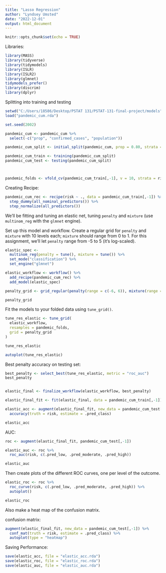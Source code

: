 ```yaml
---
title: "Lasso Regression"
author: "Lyndsey Umsted"
date: "2022-12-01"
output: html_document
---
```


```r
knitr::opts_chunk$set(echo = TRUE)
```


Libraries:
```r
library(MASS)
library(tidyverse)
library(tidymodels)
library(ISLR)
library(ISLR2)
library(glmnet)
tidymodels_prefer()
library(discrim)
library(dplyr)
```


Splitting into training and testing
```r
setwd("C:/Users/18586/Desktop/PSTAT 131/PSTAT-131-final-project/models")
load("pandemic_cum.rda")

set.seed(2002)

pandemic_cum <- pandemic_cum %>%
  select(-c("prop", "confirmed_cases", "population"))

pandemic_cum_split <- initial_split(pandemic_cum, prop = 0.80, strata = risk)

pandemic_cum_train <- training(pandemic_cum_split)
pandemic_cum_test <- testing(pandemic_cum_split)



pandemic_folds <- vfold_cv(pandemic_cum_train[,-1], v = 10, strata = risk)  # 10-fold CV

```

Creating Recipe:
```r
pandemic_cum_rec <- recipe(risk ~ ., data = pandemic_cum_train[,-1]) %>%
  step_dummy(all_nominal_predictors()) %>%
  step_normalize(all_predictors()) 
```

We'll be fitting and tuning an elastic net, tuning `penalty` and `mixture` (use `multinom_reg` with the `glmnet` engine).

Set up this model and workflow. Create a regular grid for `penalty` and `mixture` with 10 levels each; `mixture` should range from 0 to 1. For this assignment, we'll let `penalty` range from -5 to 5 (it's log-scaled).

```r
elastic_spec <- 
  multinom_reg(penalty = tune(), mixture = tune()) %>% 
  set_mode("classification") %>% 
  set_engine("glmnet")

elastic_workflow <- workflow() %>% 
  add_recipe(pandemic_cum_rec) %>% 
  add_model(elastic_spec)

penalty_grid <- grid_regular(penalty(range = c(-6, 6)), mixture(range = c(0,1)), levels = 15)

penalty_grid
```


Fit the models to your folded data using `tune_grid()`.

```r
tune_res_elastic <- tune_grid(
  elastic_workflow,
  resamples = pandemic_folds, 
  grid = penalty_grid
)

tune_res_elastic

autoplot(tune_res_elastic)
```

Best penalty accuracy on testing set:
```r
best_penalty <- select_best(tune_res_elastic, metric = "roc_auc")
best_penalty


elastic_final <- finalize_workflow(elastic_workflow, best_penalty)

elastic_final_fit <- fit(elastic_final, data = pandemic_cum_train[,-1])

elastic_acc <- augment(elastic_final_fit, new_data = pandemic_cum_test[,-1]) %>%
  accuracy(truth = risk, estimate = .pred_class)

elastic_acc
```

AUC:
```r
roc <- augment(elastic_final_fit, pandemic_cum_test[,-1])

elastic_auc <- roc %>%
  roc_auc(risk, c(.pred_low, .pred_moderate, .pred_high))

elastic_auc
```



Then create plots of the different ROC curves, one per level of the outcome. 

```r
elastic_roc <- roc %>%
  roc_curve(risk, c(.pred_low, .pred_moderate, .pred_high)) %>%
  autoplot()

elastic_roc
```

Also make a heat map of the confusion matrix.

confusion matrix:
```r
augment(elastic_final_fit, new_data = pandemic_cum_test[,-1]) %>%
  conf_mat(truth = risk, estimate = .pred_class) %>%
  autoplot(type = "heatmap")
```

Saving Performance:
```r
save(elastic_acc, file = "elastic_acc.rda")
save(elastic_roc, file = "elastic_roc.rda")
save(elastic_auc, file = "elastic_auc.rda")
```


